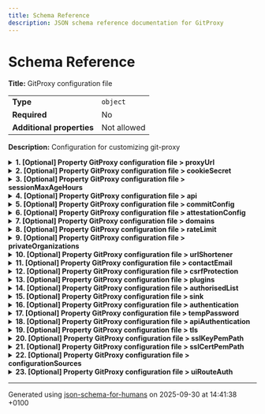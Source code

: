 ```yaml
---
title: Schema Reference
description: JSON schema reference documentation for GitProxy
---
```


# Schema Reference

**Title:** GitProxy configuration file

|                           |             |
| ------------------------- | ----------- |
| **Type**                  | `object`    |
| **Required**              | No          |
| **Additional properties** | Not allowed |

**Description:** Configuration for customizing git-proxy

<details>
<summary>
<strong> <a name="proxyUrl"></a>1. [Optional] Property GitProxy configuration file > proxyUrl</strong>
</summary>
<blockquote>

|              |          |
| ------------ | -------- |
| **Type**     | `string` |
| **Required** | No       |

**Description:** Deprecated: Used in early versions of git proxy to configure the remote host that traffic is proxied to. In later versions, the repository URL is used to determine the domain proxied, allowing multiple hosts to be proxied by one instance.

</blockquote>
</details>

<details>
<summary>
<strong> <a name="cookieSecret"></a>2. [Optional] Property GitProxy configuration file > cookieSecret</strong>
</summary>
<blockquote>

|              |          |
| ------------ | -------- |
| **Type**     | `string` |
| **Required** | No       |

</blockquote>
</details>

<details>
<summary>
<strong> <a name="sessionMaxAgeHours"></a>3. [Optional] Property GitProxy configuration file > sessionMaxAgeHours</strong>
</summary>
<blockquote>

|              |          |
| ------------ | -------- |
| **Type**     | `number` |
| **Required** | No       |

</blockquote>
</details>

<details>
<summary>
<strong> <a name="api"></a>4. [Optional] Property GitProxy configuration file > api</strong>
</summary>
<blockquote>

|                           |             |
| ------------------------- | ----------- |
| **Type**                  | `object`    |
| **Required**              | No          |
| **Additional properties** | Not allowed |

**Description:** Third party APIs

<details>
<summary>
<strong> <a name="api_ls"></a>4.1. [Optional] Property GitProxy configuration file > api > ls</strong>
</summary>
<blockquote>

|                           |             |
| ------------------------- | ----------- |
| **Type**                  | `object`    |
| **Required**              | No          |
| **Additional properties** | Not allowed |

**Description:** Configuration used in conjunction with ActiveDirectory auth, which relates to a REST API used to check user group membership, as opposed to direct querying via LDAP.<br />If this configuration is set direct querying of group membership via LDAP will be disabled.

<details>
<summary>
<strong> <a name="api_ls_userInADGroup"></a>4.1.1. [Optional] Property GitProxy configuration file > api > ls > userInADGroup</strong>
</summary>
<blockquote>

|              |          |
| ------------ | -------- |
| **Type**     | `string` |
| **Required** | No       |

**Description:** URL template for a GET request that confirms a user's membership of a specific group. Should respond with a non-empty 200 status if the user is a member of the group, an empty response or non-200 status indicates that the user is not a group member. If set, this URL will be queried and direct queries via LDAP will be disabled. The template should contain the following string placeholders, which will be replaced to produce the final URL:<ul><li>"&lt;domain&gt;": AD domain,</li><li>"&lt;name&gt;": The group name to check membership of.</li><li>"&lt;id&gt;": The username to check group membership for.</li></ul>

**Example:**

```json
"https://somedomain.com/some/path/checkUserGroups?domain=<domain>&name=<name>&id=<id>"
```

</blockquote>
</details>

</blockquote>
</details>

<details>
<summary>
<strong> <a name="api_github"></a>4.2. [Optional] Property GitProxy configuration file > api > github</strong>
</summary>
<blockquote>

|                           |             |
| ------------------------- | ----------- |
| **Type**                  | `object`    |
| **Required**              | No          |
| **Additional properties** | Not allowed |

**Description:** Deprecated: Defunct property that was used to provide the API URL for GitHub. No longer referenced in the codebase.

<details>
<summary>
<strong> <a name="api_github_baseUrl"></a>4.2.1. [Optional] Property GitProxy configuration file > api > github > baseUrl</strong>
</summary>
<blockquote>

|              |          |
| ------------ | -------- |
| **Type**     | `string` |
| **Required** | No       |
| **Format**   | `uri`    |

**Example:**

```json
"https://api.github.com"
```

</blockquote>
</details>

</blockquote>
</details>

<details>
<summary>
<strong> <a name="api_gitleaks"></a>4.3. [Optional] Property GitProxy configuration file > api > gitleaks</strong>
</summary>
<blockquote>

|                           |                  |
| ------------------------- | ---------------- |
| **Type**                  | `object`         |
| **Required**              | No               |
| **Additional properties** | Any type allowed |

**Description:** Configuration for the gitleaks (https://github.com/gitleaks/gitleaks) plugin

<details>
<summary>
<strong> <a name="api_gitleaks_enabled"></a>4.3.1. [Optional] Property GitProxy configuration file > api > gitleaks > enabled</strong>
</summary>
<blockquote>

|              |           |
| ------------ | --------- |
| **Type**     | `boolean` |
| **Required** | No        |

</blockquote>
</details>

<details>
<summary>
<strong> <a name="api_gitleaks_ignoreGitleaksAllow"></a>4.3.2. [Optional] Property GitProxy configuration file > api > gitleaks > ignoreGitleaksAllow</strong>
</summary>
<blockquote>

|              |           |
| ------------ | --------- |
| **Type**     | `boolean` |
| **Required** | No        |

</blockquote>
</details>

<details>
<summary>
<strong> <a name="api_gitleaks_noColor"></a>4.3.3. [Optional] Property GitProxy configuration file > api > gitleaks > noColor</strong>
</summary>
<blockquote>

|              |           |
| ------------ | --------- |
| **Type**     | `boolean` |
| **Required** | No        |

</blockquote>
</details>

<details>
<summary>
<strong> <a name="api_gitleaks_configPath"></a>4.3.4. [Optional] Property GitProxy configuration file > api > gitleaks > configPath</strong>
</summary>
<blockquote>

|              |          |
| ------------ | -------- |
| **Type**     | `string` |
| **Required** | No       |

</blockquote>
</details>

</blockquote>
</details>

</blockquote>
</details>

<details>
<summary>
<strong> <a name="commitConfig"></a>5. [Optional] Property GitProxy configuration file > commitConfig</strong>
</summary>
<blockquote>

|                           |                  |
| ------------------------- | ---------------- |
| **Type**                  | `object`         |
| **Required**              | No               |
| **Additional properties** | Any type allowed |

**Description:** Enforce rules and patterns on commits including e-mail and message

</blockquote>
</details>

<details>
<summary>
<strong> <a name="attestationConfig"></a>6. [Optional] Property GitProxy configuration file > attestationConfig</strong>
</summary>
<blockquote>

|                           |                  |
| ------------------------- | ---------------- |
| **Type**                  | `object`         |
| **Required**              | No               |
| **Additional properties** | Any type allowed |

**Description:** Customisable questions to add to attestation form

</blockquote>
</details>

<details>
<summary>
<strong> <a name="domains"></a>7. [Optional] Property GitProxy configuration file > domains</strong>
</summary>
<blockquote>

|                           |                  |
| ------------------------- | ---------------- |
| **Type**                  | `object`         |
| **Required**              | No               |
| **Additional properties** | Any type allowed |

**Description:** Provide domains to use alternative to the defaults

</blockquote>
</details>

<details>
<summary>
<strong> <a name="rateLimit"></a>8. [Optional] Property GitProxy configuration file > rateLimit</strong>
</summary>
<blockquote>

|                           |             |
| ------------------------- | ----------- |
| **Type**                  | `object`    |
| **Required**              | No          |
| **Additional properties** | Not allowed |

**Description:** API Rate limiting configuration.

<details>
<summary>
<strong> <a name="rateLimit_windowMs"></a>8.1. [Required] Property GitProxy configuration file > rateLimit > windowMs</strong>
</summary>
<blockquote>

|              |          |
| ------------ | -------- |
| **Type**     | `number` |
| **Required** | Yes      |

**Description:** How long to remember requests for, in milliseconds (default 10 mins).

</blockquote>
</details>

<details>
<summary>
<strong> <a name="rateLimit_limit"></a>8.2. [Required] Property GitProxy configuration file > rateLimit > limit</strong>
</summary>
<blockquote>

|              |          |
| ------------ | -------- |
| **Type**     | `number` |
| **Required** | Yes      |

**Description:** How many requests to allow (default 150).

</blockquote>
</details>

<details>
<summary>
<strong> <a name="rateLimit_statusCode"></a>8.3. [Optional] Property GitProxy configuration file > rateLimit > statusCode</strong>
</summary>
<blockquote>

|              |          |
| ------------ | -------- |
| **Type**     | `number` |
| **Required** | No       |

**Description:** HTTP status code after limit is reached (default is 429).

</blockquote>
</details>

<details>
<summary>
<strong> <a name="rateLimit_message"></a>8.4. [Optional] Property GitProxy configuration file > rateLimit > message</strong>
</summary>
<blockquote>

|              |          |
| ------------ | -------- |
| **Type**     | `string` |
| **Required** | No       |

**Description:** Response to return after limit is reached.

</blockquote>
</details>

</blockquote>
</details>

<details>
<summary>
<strong> <a name="privateOrganizations"></a>9. [Optional] Property GitProxy configuration file > privateOrganizations</strong>
</summary>
<blockquote>

|              |         |
| ------------ | ------- |
| **Type**     | `array` |
| **Required** | No      |

**Description:** Pattern searches for listed private organizations are disabled

</blockquote>
</details>

<details>
<summary>
<strong> <a name="urlShortener"></a>10. [Optional] Property GitProxy configuration file > urlShortener</strong>
</summary>
<blockquote>

|              |          |
| ------------ | -------- |
| **Type**     | `string` |
| **Required** | No       |

**Description:** Customisable URL shortener to share in proxy responses and warnings

</blockquote>
</details>

<details>
<summary>
<strong> <a name="contactEmail"></a>11. [Optional] Property GitProxy configuration file > contactEmail</strong>
</summary>
<blockquote>

|              |          |
| ------------ | -------- |
| **Type**     | `string` |
| **Required** | No       |

**Description:** Customisable e-mail address to share in proxy responses and warnings

</blockquote>
</details>

<details>
<summary>
<strong> <a name="csrfProtection"></a>12. [Optional] Property GitProxy configuration file > csrfProtection</strong>
</summary>
<blockquote>

|              |           |
| ------------ | --------- |
| **Type**     | `boolean` |
| **Required** | No        |

**Description:** Flag to enable CSRF protections for UI

</blockquote>
</details>

<details>
<summary>
<strong> <a name="plugins"></a>13. [Optional] Property GitProxy configuration file > plugins</strong>
</summary>
<blockquote>

|              |                   |
| ------------ | ----------------- |
| **Type**     | `array of string` |
| **Required** | No                |

**Description:** List of plugins to integrate on GitProxy's push or pull actions. Each value is either a file path or a module name.

| Each item of this array must be | Description |
| ------------------------------- | ----------- |
| [plugins items](#plugins_items) | -           |

### <a name="autogenerated_heading_2"></a>13.1. GitProxy configuration file > plugins > plugins items

|              |          |
| ------------ | -------- |
| **Type**     | `string` |
| **Required** | No       |

</blockquote>
</details>

<details>
<summary>
<strong> <a name="authorisedList"></a>14. [Optional] Property GitProxy configuration file > authorisedList</strong>
</summary>
<blockquote>

|              |         |
| ------------ | ------- |
| **Type**     | `array` |
| **Required** | No      |

**Description:** List of repositories that are authorised to be pushed to through the proxy.

| Each item of this array must be         | Description |
| --------------------------------------- | ----------- |
| [authorisedRepo](#authorisedList_items) | -           |

### <a name="autogenerated_heading_3"></a>14.1. GitProxy configuration file > authorisedList > authorisedRepo

|                           |                              |
| ------------------------- | ---------------------------- |
| **Type**                  | `object`                     |
| **Required**              | No                           |
| **Additional properties** | Any type allowed             |
| **Defined in**            | #/definitions/authorisedRepo |

<details>
<summary>
<strong> <a name="authorisedList_items_project"></a>14.1.1. [Required] Property GitProxy configuration file > authorisedList > authorisedList items > project</strong>
</summary>
<blockquote>

|              |          |
| ------------ | -------- |
| **Type**     | `string` |
| **Required** | Yes      |

</blockquote>
</details>

<details>
<summary>
<strong> <a name="authorisedList_items_name"></a>14.1.2. [Required] Property GitProxy configuration file > authorisedList > authorisedList items > name</strong>
</summary>
<blockquote>

|              |          |
| ------------ | -------- |
| **Type**     | `string` |
| **Required** | Yes      |

</blockquote>
</details>

<details>
<summary>
<strong> <a name="authorisedList_items_url"></a>14.1.3. [Required] Property GitProxy configuration file > authorisedList > authorisedList items > url</strong>
</summary>
<blockquote>

|              |          |
| ------------ | -------- |
| **Type**     | `string` |
| **Required** | Yes      |

</blockquote>
</details>

</blockquote>
</details>

<details>
<summary>
<strong> <a name="sink"></a>15. [Optional] Property GitProxy configuration file > sink</strong>
</summary>
<blockquote>

|              |         |
| ------------ | ------- |
| **Type**     | `array` |
| **Required** | No      |

**Description:** List of database sources. The first source in the configuration with enabled=true will be used.

| Each item of this array must be | Description |
| ------------------------------- | ----------- |
| [database](#sink_items)         | -           |

### <a name="autogenerated_heading_4"></a>15.1. GitProxy configuration file > sink > database

|                           |                        |
| ------------------------- | ---------------------- |
| **Type**                  | `object`               |
| **Required**              | No                     |
| **Additional properties** | Any type allowed       |
| **Defined in**            | #/definitions/database |

<details>
<summary>
<strong> <a name="sink_items_type"></a>15.1.1. [Required] Property GitProxy configuration file > sink > sink items > type</strong>
</summary>
<blockquote>

|              |          |
| ------------ | -------- |
| **Type**     | `string` |
| **Required** | Yes      |

</blockquote>
</details>

<details>
<summary>
<strong> <a name="sink_items_enabled"></a>15.1.2. [Required] Property GitProxy configuration file > sink > sink items > enabled</strong>
</summary>
<blockquote>

|              |           |
| ------------ | --------- |
| **Type**     | `boolean` |
| **Required** | Yes       |

</blockquote>
</details>

<details>
<summary>
<strong> <a name="sink_items_connectionString"></a>15.1.3. [Optional] Property GitProxy configuration file > sink > sink items > connectionString</strong>
</summary>
<blockquote>

|              |          |
| ------------ | -------- |
| **Type**     | `string` |
| **Required** | No       |

</blockquote>
</details>

<details>
<summary>
<strong> <a name="sink_items_options"></a>15.1.4. [Optional] Property GitProxy configuration file > sink > sink items > options</strong>
</summary>
<blockquote>

|                           |                  |
| ------------------------- | ---------------- |
| **Type**                  | `object`         |
| **Required**              | No               |
| **Additional properties** | Any type allowed |

</blockquote>
</details>

<details>
<summary>
<strong> <a name="sink_items_params"></a>15.1.5. [Optional] Property GitProxy configuration file > sink > sink items > params</strong>
</summary>
<blockquote>

|                           |                  |
| ------------------------- | ---------------- |
| **Type**                  | `object`         |
| **Required**              | No               |
| **Additional properties** | Any type allowed |

</blockquote>
</details>

</blockquote>
</details>

<details>
<summary>
<strong> <a name="authentication"></a>16. [Optional] Property GitProxy configuration file > authentication</strong>
</summary>
<blockquote>

|              |         |
| ------------ | ------- |
| **Type**     | `array` |
| **Required** | No      |

**Description:** List of authentication sources. The first source in the configuration with enabled=true will be used.

| Each item of this array must be                | Description                                |
| ---------------------------------------------- | ------------------------------------------ |
| [authenticationElement](#authentication_items) | Configuration for an authentication source |

### <a name="autogenerated_heading_5"></a>16.1. GitProxy configuration file > authentication > authenticationElement

|                           |                                     |
| ------------------------- | ----------------------------------- |
| **Type**                  | `combining`                         |
| **Required**              | No                                  |
| **Additional properties** | Any type allowed                    |
| **Defined in**            | #/definitions/authenticationElement |

**Description:** Configuration for an authentication source

<blockquote>

| One of(Option)                                                 |
| -------------------------------------------------------------- |
| [Local Auth Config](#authentication_items_oneOf_i0)            |
| [Active Directory Auth Config](#authentication_items_oneOf_i1) |
| [Open ID Connect Auth Config](#authentication_items_oneOf_i2)  |
| [JWT Auth Config](#authentication_items_oneOf_i3)              |

<blockquote>

#### <a name="authentication_items_oneOf_i0"></a>16.1.1. Property `GitProxy configuration file > authentication > authentication items > oneOf > Local Auth Config`

**Title:** Local Auth Config

|                           |                  |
| ------------------------- | ---------------- |
| **Type**                  | `object`         |
| **Required**              | No               |
| **Additional properties** | Any type allowed |

**Description:** Configuration for the use of the local database as the authentication source.

<details>
<summary>
<strong> <a name="authentication_items_oneOf_i0_type"></a>16.1.1.1. [Required] Property GitProxy configuration file > authentication > authentication items > oneOf > Local Auth Config > type</strong>
</summary>
<blockquote>

|              |         |
| ------------ | ------- |
| **Type**     | `const` |
| **Required** | Yes     |

Specific value: `"local"`

</blockquote>
</details>

<details>
<summary>
<strong> <a name="authentication_items_oneOf_i0_enabled"></a>16.1.1.2. [Required] Property GitProxy configuration file > authentication > authentication items > oneOf > Local Auth Config > enabled</strong>
</summary>
<blockquote>

|              |           |
| ------------ | --------- |
| **Type**     | `boolean` |
| **Required** | Yes       |

</blockquote>
</details>

</blockquote>
<blockquote>

#### <a name="authentication_items_oneOf_i1"></a>16.1.2. Property `GitProxy configuration file > authentication > authentication items > oneOf > Active Directory Auth Config`

**Title:** Active Directory Auth Config

|                           |                  |
| ------------------------- | ---------------- |
| **Type**                  | `object`         |
| **Required**              | No               |
| **Additional properties** | Any type allowed |

**Description:** Configuration for Active Directory authentication.

<details>
<summary>
<strong> <a name="authentication_items_oneOf_i1_type"></a>16.1.2.1. [Required] Property GitProxy configuration file > authentication > authentication items > oneOf > Active Directory Auth Config > type</strong>
</summary>
<blockquote>

|              |         |
| ------------ | ------- |
| **Type**     | `const` |
| **Required** | Yes     |

Specific value: `"ActiveDirectory"`

</blockquote>
</details>

<details>
<summary>
<strong> <a name="authentication_items_oneOf_i1_enabled"></a>16.1.2.2. [Required] Property GitProxy configuration file > authentication > authentication items > oneOf > Active Directory Auth Config > enabled</strong>
</summary>
<blockquote>

|              |           |
| ------------ | --------- |
| **Type**     | `boolean` |
| **Required** | Yes       |

</blockquote>
</details>

<details>
<summary>
<strong> <a name="authentication_items_oneOf_i1_adminGroup"></a>16.1.2.3. [Required] Property GitProxy configuration file > authentication > authentication items > oneOf > Active Directory Auth Config > adminGroup</strong>
</summary>
<blockquote>

|              |          |
| ------------ | -------- |
| **Type**     | `string` |
| **Required** | Yes      |

**Description:** Group that indicates that a user is an admin

</blockquote>
</details>

<details>
<summary>
<strong> <a name="authentication_items_oneOf_i1_userGroup"></a>16.1.2.4. [Required] Property GitProxy configuration file > authentication > authentication items > oneOf > Active Directory Auth Config > userGroup</strong>
</summary>
<blockquote>

|              |          |
| ------------ | -------- |
| **Type**     | `string` |
| **Required** | Yes      |

**Description:** Group that indicates that a user should be able to login to the Git Proxy UI and can work as a reviewer

</blockquote>
</details>

<details>
<summary>
<strong> <a name="authentication_items_oneOf_i1_domain"></a>16.1.2.5. [Required] Property GitProxy configuration file > authentication > authentication items > oneOf > Active Directory Auth Config > domain</strong>
</summary>
<blockquote>

|              |          |
| ------------ | -------- |
| **Type**     | `string` |
| **Required** | Yes      |

**Description:** Active Directory domain

</blockquote>
</details>

<details>
<summary>
<strong> <a name="authentication_items_oneOf_i1_adConfig"></a>16.1.2.6. [Optional] Property GitProxy configuration file > authentication > authentication items > oneOf > Active Directory Auth Config > adConfig</strong>
</summary>
<blockquote>

|                           |                  |
| ------------------------- | ---------------- |
| **Type**                  | `object`         |
| **Required**              | No               |
| **Additional properties** | Any type allowed |

**Description:** Additional Active Directory configuration supporting LDAP connection which can be used to confirm group membership. For the full set of available options see the activedirectory 2 NPM module docs at https://www.npmjs.com/package/activedirectory2#activedirectoryoptions <br /><br />Please note that if the Third Party APIs config `api.ls.userInADGroup` is set then the REST API it represents is used in preference to direct querying of group memebership via LDAP.

<details>
<summary>
<strong> <a name="authentication_items_oneOf_i1_adConfig_url"></a>16.1.2.6.1. [Required] Property GitProxy configuration file > authentication > authentication items > oneOf > Active Directory Auth Config > adConfig > url</strong>
</summary>
<blockquote>

|              |          |
| ------------ | -------- |
| **Type**     | `string` |
| **Required** | Yes      |

**Description:** Active Directory server to connect to, e.g. `ldap://ad.example.com`.

</blockquote>
</details>

<details>
<summary>
<strong> <a name="authentication_items_oneOf_i1_adConfig_baseDN"></a>16.1.2.6.2. [Required] Property GitProxy configuration file > authentication > authentication items > oneOf > Active Directory Auth Config > adConfig > baseDN</strong>
</summary>
<blockquote>

|              |          |
| ------------ | -------- |
| **Type**     | `string` |
| **Required** | Yes      |

**Description:** The root DN from which all searches will be performed, e.g. `dc=example,dc=com`.

</blockquote>
</details>

<details>
<summary>
<strong> <a name="authentication_items_oneOf_i1_adConfig_username"></a>16.1.2.6.3. [Required] Property GitProxy configuration file > authentication > authentication items > oneOf > Active Directory Auth Config > adConfig > username</strong>
</summary>
<blockquote>

|              |          |
| ------------ | -------- |
| **Type**     | `string` |
| **Required** | Yes      |

**Description:** An account name capable of performing the operations desired.

</blockquote>
</details>

<details>
<summary>
<strong> <a name="authentication_items_oneOf_i1_adConfig_password"></a>16.1.2.6.4. [Required] Property GitProxy configuration file > authentication > authentication items > oneOf > Active Directory Auth Config > adConfig > password</strong>
</summary>
<blockquote>

|              |          |
| ------------ | -------- |
| **Type**     | `string` |
| **Required** | Yes      |

**Description:** Password for the given `username`.

</blockquote>
</details>

</blockquote>
</details>

</blockquote>
<blockquote>

#### <a name="authentication_items_oneOf_i2"></a>16.1.3. Property `GitProxy configuration file > authentication > authentication items > oneOf > Open ID Connect Auth Config`

**Title:** Open ID Connect Auth Config

|                           |                  |
| ------------------------- | ---------------- |
| **Type**                  | `object`         |
| **Required**              | No               |
| **Additional properties** | Any type allowed |

**Description:** Configuration for Open ID Connect authentication.

<details>
<summary>
<strong> <a name="authentication_items_oneOf_i2_type"></a>16.1.3.1. [Required] Property GitProxy configuration file > authentication > authentication items > oneOf > Open ID Connect Auth Config > type</strong>
</summary>
<blockquote>

|              |         |
| ------------ | ------- |
| **Type**     | `const` |
| **Required** | Yes     |

Specific value: `"openidconnect"`

</blockquote>
</details>

<details>
<summary>
<strong> <a name="authentication_items_oneOf_i2_enabled"></a>16.1.3.2. [Required] Property GitProxy configuration file > authentication > authentication items > oneOf > Open ID Connect Auth Config > enabled</strong>
</summary>
<blockquote>

|              |           |
| ------------ | --------- |
| **Type**     | `boolean` |
| **Required** | Yes       |

</blockquote>
</details>

<details>
<summary>
<strong> <a name="authentication_items_oneOf_i2_oidcConfig"></a>16.1.3.3. [Required] Property GitProxy configuration file > authentication > authentication items > oneOf > Open ID Connect Auth Config > oidcConfig</strong>
</summary>
<blockquote>

|                           |                  |
| ------------------------- | ---------------- |
| **Type**                  | `object`         |
| **Required**              | Yes              |
| **Additional properties** | Any type allowed |

**Description:** Additional OIDC configuration.

<details>
<summary>
<strong> <a name="authentication_items_oneOf_i2_oidcConfig_issuer"></a>16.1.3.3.1. [Required] Property GitProxy configuration file > authentication > authentication items > oneOf > Open ID Connect Auth Config > oidcConfig > issuer</strong>
</summary>
<blockquote>

|              |          |
| ------------ | -------- |
| **Type**     | `string` |
| **Required** | Yes      |

</blockquote>
</details>

<details>
<summary>
<strong> <a name="authentication_items_oneOf_i2_oidcConfig_clientID"></a>16.1.3.3.2. [Required] Property GitProxy configuration file > authentication > authentication items > oneOf > Open ID Connect Auth Config > oidcConfig > clientID</strong>
</summary>
<blockquote>

|              |          |
| ------------ | -------- |
| **Type**     | `string` |
| **Required** | Yes      |

</blockquote>
</details>

<details>
<summary>
<strong> <a name="authentication_items_oneOf_i2_oidcConfig_clientSecret"></a>16.1.3.3.3. [Required] Property GitProxy configuration file > authentication > authentication items > oneOf > Open ID Connect Auth Config > oidcConfig > clientSecret</strong>
</summary>
<blockquote>

|              |          |
| ------------ | -------- |
| **Type**     | `string` |
| **Required** | Yes      |

</blockquote>
</details>

<details>
<summary>
<strong> <a name="authentication_items_oneOf_i2_oidcConfig_callbackURL"></a>16.1.3.3.4. [Required] Property GitProxy configuration file > authentication > authentication items > oneOf > Open ID Connect Auth Config > oidcConfig > callbackURL</strong>
</summary>
<blockquote>

|              |          |
| ------------ | -------- |
| **Type**     | `string` |
| **Required** | Yes      |

</blockquote>
</details>

<details>
<summary>
<strong> <a name="authentication_items_oneOf_i2_oidcConfig_scope"></a>16.1.3.3.5. [Required] Property GitProxy configuration file > authentication > authentication items > oneOf > Open ID Connect Auth Config > oidcConfig > scope</strong>
</summary>
<blockquote>

|              |          |
| ------------ | -------- |
| **Type**     | `string` |
| **Required** | Yes      |

</blockquote>
</details>

</blockquote>
</details>

</blockquote>
<blockquote>

#### <a name="authentication_items_oneOf_i3"></a>16.1.4. Property `GitProxy configuration file > authentication > authentication items > oneOf > JWT Auth Config`

**Title:** JWT Auth Config

|                           |                  |
| ------------------------- | ---------------- |
| **Type**                  | `object`         |
| **Required**              | No               |
| **Additional properties** | Any type allowed |

**Description:** Configuration for JWT authentication.

<details>
<summary>
<strong> <a name="authentication_items_oneOf_i3_type"></a>16.1.4.1. [Required] Property GitProxy configuration file > authentication > authentication items > oneOf > JWT Auth Config > type</strong>
</summary>
<blockquote>

|              |         |
| ------------ | ------- |
| **Type**     | `const` |
| **Required** | Yes     |

Specific value: `"jwt"`

</blockquote>
</details>

<details>
<summary>
<strong> <a name="authentication_items_oneOf_i3_enabled"></a>16.1.4.2. [Required] Property GitProxy configuration file > authentication > authentication items > oneOf > JWT Auth Config > enabled</strong>
</summary>
<blockquote>

|              |           |
| ------------ | --------- |
| **Type**     | `boolean` |
| **Required** | Yes       |

</blockquote>
</details>

<details>
<summary>
<strong> <a name="authentication_items_oneOf_i3_jwtConfig"></a>16.1.4.3. [Required] Property GitProxy configuration file > authentication > authentication items > oneOf > JWT Auth Config > jwtConfig</strong>
</summary>
<blockquote>

|                           |                  |
| ------------------------- | ---------------- |
| **Type**                  | `object`         |
| **Required**              | Yes              |
| **Additional properties** | Any type allowed |

**Description:** Additional JWT configuration.

<details>
<summary>
<strong> <a name="authentication_items_oneOf_i3_jwtConfig_clientID"></a>16.1.4.3.1. [Required] Property GitProxy configuration file > authentication > authentication items > oneOf > JWT Auth Config > jwtConfig > clientID</strong>
</summary>
<blockquote>

|              |          |
| ------------ | -------- |
| **Type**     | `string` |
| **Required** | Yes      |

</blockquote>
</details>

<details>
<summary>
<strong> <a name="authentication_items_oneOf_i3_jwtConfig_authorityURL"></a>16.1.4.3.2. [Required] Property GitProxy configuration file > authentication > authentication items > oneOf > JWT Auth Config > jwtConfig > authorityURL</strong>
</summary>
<blockquote>

|              |          |
| ------------ | -------- |
| **Type**     | `string` |
| **Required** | Yes      |

</blockquote>
</details>

</blockquote>
</details>

</blockquote>

</blockquote>

</blockquote>
</details>

<details>
<summary>
<strong> <a name="tempPassword"></a>17. [Optional] Property GitProxy configuration file > tempPassword</strong>
</summary>
<blockquote>

|                           |                  |
| ------------------------- | ---------------- |
| **Type**                  | `object`         |
| **Required**              | No               |
| **Additional properties** | Any type allowed |

**Description:** Toggle the generation of temporary password for git-proxy admin user

<details>
<summary>
<strong> <a name="tempPassword_sendEmail"></a>17.1. [Optional] Property GitProxy configuration file > tempPassword > sendEmail</strong>
</summary>
<blockquote>

|              |           |
| ------------ | --------- |
| **Type**     | `boolean` |
| **Required** | No        |

</blockquote>
</details>

<details>
<summary>
<strong> <a name="tempPassword_emailConfig"></a>17.2. [Optional] Property GitProxy configuration file > tempPassword > emailConfig</strong>
</summary>
<blockquote>

|                           |                  |
| ------------------------- | ---------------- |
| **Type**                  | `object`         |
| **Required**              | No               |
| **Additional properties** | Any type allowed |

**Description:** Generic object to configure nodemailer. For full type information, please see https://github.com/DefinitelyTyped/DefinitelyTyped/tree/master/types/nodemailer

</blockquote>
</details>

</blockquote>
</details>

<details>
<summary>
<strong> <a name="apiAuthentication"></a>18. [Optional] Property GitProxy configuration file > apiAuthentication</strong>
</summary>
<blockquote>

|              |         |
| ------------ | ------- |
| **Type**     | `array` |
| **Required** | No      |

**Description:** List of authentication sources for API endpoints. May be empty, in which case all endpoints are public.

| Each item of this array must be                   | Description                                |
| ------------------------------------------------- | ------------------------------------------ |
| [authenticationElement](#apiAuthentication_items) | Configuration for an authentication source |

### <a name="autogenerated_heading_6"></a>18.1. GitProxy configuration file > apiAuthentication > authenticationElement

|                           |                                               |
| ------------------------- | --------------------------------------------- |
| **Type**                  | `combining`                                   |
| **Required**              | No                                            |
| **Additional properties** | Any type allowed                              |
| **Same definition as**    | [authentication_items](#authentication_items) |

**Description:** Configuration for an authentication source

</blockquote>
</details>

<details>
<summary>
<strong> <a name="tls"></a>19. [Optional] Property GitProxy configuration file > tls</strong>
</summary>
<blockquote>

|                           |                  |
| ------------------------- | ---------------- |
| **Type**                  | `object`         |
| **Required**              | No               |
| **Additional properties** | Any type allowed |

**Description:** TLS configuration for secure connections

<details>
<summary>
<strong> <a name="tls_enabled"></a>19.1. [Required] Property GitProxy configuration file > tls > enabled</strong>
</summary>
<blockquote>

|              |           |
| ------------ | --------- |
| **Type**     | `boolean` |
| **Required** | Yes       |

</blockquote>
</details>

<details>
<summary>
<strong> <a name="tls_key"></a>19.2. [Required] Property GitProxy configuration file > tls > key</strong>
</summary>
<blockquote>

|              |          |
| ------------ | -------- |
| **Type**     | `string` |
| **Required** | Yes      |

</blockquote>
</details>

<details>
<summary>
<strong> <a name="tls_cert"></a>19.3. [Required] Property GitProxy configuration file > tls > cert</strong>
</summary>
<blockquote>

|              |          |
| ------------ | -------- |
| **Type**     | `string` |
| **Required** | Yes      |

</blockquote>
</details>

</blockquote>
</details>

<details>
<summary>
<strong> <a name="sslKeyPemPath"></a>20. [Optional] Property GitProxy configuration file > sslKeyPemPath</strong>
</summary>
<blockquote>

|              |          |
| ------------ | -------- |
| **Type**     | `string` |
| **Required** | No       |

**Description:** Deprecated: Path to SSL private key file (use tls.key instead)

</blockquote>
</details>

<details>
<summary>
<strong> <a name="sslCertPemPath"></a>21. [Optional] Property GitProxy configuration file > sslCertPemPath</strong>
</summary>
<blockquote>

|              |          |
| ------------ | -------- |
| **Type**     | `string` |
| **Required** | No       |

**Description:** Deprecated: Path to SSL certificate file (use tls.cert instead)

</blockquote>
</details>

<details>
<summary>
<strong> <a name="configurationSources"></a>22. [Optional] Property GitProxy configuration file > configurationSources</strong>
</summary>
<blockquote>

|                           |                  |
| ------------------------- | ---------------- |
| **Type**                  | `object`         |
| **Required**              | No               |
| **Additional properties** | Any type allowed |

</blockquote>
</details>

<details>
<summary>
<strong> <a name="uiRouteAuth"></a>23. [Optional] Property GitProxy configuration file > uiRouteAuth</strong>
</summary>
<blockquote>

|                           |                  |
| ------------------------- | ---------------- |
| **Type**                  | `object`         |
| **Required**              | No               |
| **Additional properties** | Any type allowed |

**Description:** UI routes that require authentication (logged in or admin)

<details>
<summary>
<strong> <a name="uiRouteAuth_enabled"></a>23.1. [Optional] Property GitProxy configuration file > uiRouteAuth > enabled</strong>
</summary>
<blockquote>

|              |           |
| ------------ | --------- |
| **Type**     | `boolean` |
| **Required** | No        |

</blockquote>
</details>

<details>
<summary>
<strong> <a name="uiRouteAuth_rules"></a>23.2. [Optional] Property GitProxy configuration file > uiRouteAuth > rules</strong>
</summary>
<blockquote>

|              |         |
| ------------ | ------- |
| **Type**     | `array` |
| **Required** | No      |

| Each item of this array must be           | Description |
| ----------------------------------------- | ----------- |
| [routeAuthRule](#uiRouteAuth_rules_items) | -           |

#### <a name="autogenerated_heading_7"></a>23.2.1. GitProxy configuration file > uiRouteAuth > rules > routeAuthRule

|                           |                             |
| ------------------------- | --------------------------- |
| **Type**                  | `object`                    |
| **Required**              | No                          |
| **Additional properties** | Any type allowed            |
| **Defined in**            | #/definitions/routeAuthRule |

<details>
<summary>
<strong> <a name="uiRouteAuth_rules_items_pattern"></a>23.2.1.1. [Optional] Property GitProxy configuration file > uiRouteAuth > rules > rules items > pattern</strong>
</summary>
<blockquote>

|              |          |
| ------------ | -------- |
| **Type**     | `string` |
| **Required** | No       |

</blockquote>
</details>

<details>
<summary>
<strong> <a name="uiRouteAuth_rules_items_adminOnly"></a>23.2.1.2. [Optional] Property GitProxy configuration file > uiRouteAuth > rules > rules items > adminOnly</strong>
</summary>
<blockquote>

|              |           |
| ------------ | --------- |
| **Type**     | `boolean` |
| **Required** | No        |

</blockquote>
</details>

<details>
<summary>
<strong> <a name="uiRouteAuth_rules_items_loginRequired"></a>23.2.1.3. [Optional] Property GitProxy configuration file > uiRouteAuth > rules > rules items > loginRequired</strong>
</summary>
<blockquote>

|              |           |
| ------------ | --------- |
| **Type**     | `boolean` |
| **Required** | No        |

</blockquote>
</details>

</blockquote>
</details>

</blockquote>
</details>

----------------------------------------------------------------------------------------------------------------------------
Generated using [json-schema-for-humans](https://github.com/coveooss/json-schema-for-humans) on 2025-09-30 at 14:41:38 +0100
